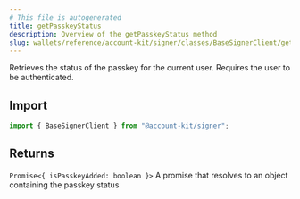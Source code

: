 ```yaml
---
# This file is autogenerated
title: getPasskeyStatus
description: Overview of the getPasskeyStatus method
slug: wallets/reference/account-kit/signer/classes/BaseSignerClient/getPasskeyStatus
---
```


Retrieves the status of the passkey for the current user. Requires the user to be authenticated.

## Import

```ts
import { BaseSignerClient } from "@account-kit/signer";
```

## Returns

`Promise<{ isPasskeyAdded: boolean }>`
A promise that resolves to an object containing the passkey status
